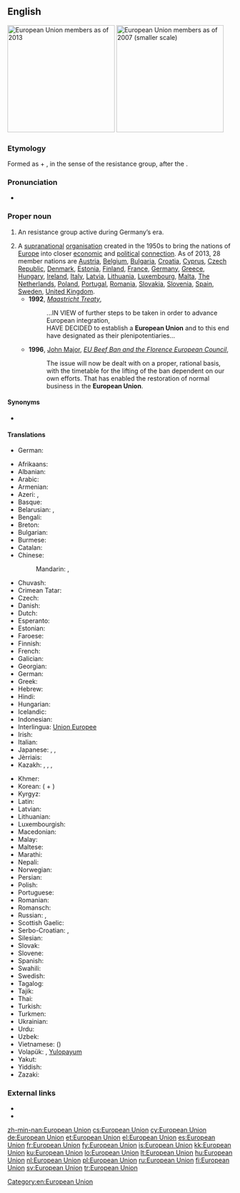 ==English==
[[Image:Location European Union.svg|thumb|right|240px|European Union members as of 2013]]
[[Image:EUenl-EU27.png|thumb|right|240px|European Union members as of 2007 (smaller scale)]]

===Etymology===
Formed as {{term|European}} + {{term|union|Union}}, in the sense of the resistance group, after the {{etyl|de|en}} {{term|Europäische Union|lang=de}}.

===Pronunciation===
* {{IPA|/ˌjʊəɹəˈpiːən ˈjuːnjən/}}

===Proper noun===
{{en-proper noun|head=[[European]] [[union|Union]]}}

# {{context|historical|lang=en}} An {{l|en|antifascist}} resistance group active during Germany’s {{l|en|Nazi}} era.
# A [[supranational]] [[organisation]] created in the 1950s to bring the nations of [[Europe]] into closer [[economic]] and [[political]] [[connection]]. As of 2013, 28 member nations are [[Austria]], [[Belgium]], [[Bulgaria]], [[Croatia]], [[Cyprus]], [[Czech Republic]], [[Denmark]], [[Estonia]], [[Finland]], [[France]], [[Germany]], [[Greece]], [[Hungary]], [[Ireland]], [[Italy]], [[Latvia]], [[Lithuania]], [[Luxembourg]], [[Malta]], [[The Netherlands]], [[Poland]], [[Portugal]], [[Romania]], [[Slovakia]], [[Slovenia]], [[Spain]], [[Sweden]], [[United Kingdom]].
#* '''1992''', ''[[w:Maastricht Treaty|Maastricht Treaty]]'',
#*: ...IN VIEW of further steps to be taken in order to advance European integration,<br/>HAVE DECIDED to establish a '''European Union''' and to this end have designated as their plenipotentiaries...
#* '''1996''', [[w:John Major|John Major]], ''[[s:EU Beef Ban and the Florence European Council|EU Beef Ban and the Florence European Council]]'',
#*: The issue will now be dealt with on a proper, rational basis, with the timetable for the lifting of the ban dependent on our own efforts. That has enabled the restoration of normal business in the '''European Union'''.

====Synonyms====
* {{sense|European supranational organisation}} {{l|en|EU}} {{qualifier|initialism}}

====Translations====
{{trans-top|Nazi-era antifascist resistance group}}
* German: {{t+|de|Europäische Union}}
{{trans-mid}}
{{trans-bottom}}

{{trans-top|European supranational organisation}}
* Afrikaans: {{t-|af|Europese Unie}}
* Albanian: {{t+|sq|Bashkimi Evropian}}
* Arabic: {{t-|ar|الإتحاد الأوروبي|m|tr=al-ʾittiḥād al-ʾūrūbiyy}}
* Armenian: {{t-|hy|Եվրամիություն|tr=Evramiut’yun}}
* Azeri: {{t+|az|Avropa İttifaqı}}, {{t-|az|Авропа Иттифагы|sc=Cyrl}}
* Basque: {{t+|eu|Europar Batasuna}}
* Belarusian: {{t-|be|Еўрапейскі Саюз|m|tr=Jeŭrapéjski Sajúz}}, {{t-|be|Эўрапейскі Зьвяз|sc=Cyrl}}
* Bengali: {{t-|bn|ইউরোপীয় ইউনিয়ন|tr=i'uropiyô i'uniyôn|sc=Beng}}
* Breton: {{t-|br|Unaniezh Europa|?}}
* Bulgarian: {{t-|bg|Европейски съюз|m|tr=Evropéjski sǎjúz}}
* Burmese: {{t-|my|ဥရောပ သမဂ္ဂ|tr=u.raw:pa. tha.metga.|sc=Mymr}}
* Catalan: {{t-|ca|Unió Europea|f}}
* Chinese:
*: Mandarin: {{t-|cmn|歐洲聯盟|sc=Hani}}, {{t-|cmn|欧洲联盟|tr=Ōuzhōu Liánméng|sc=Hani}}
* Chuvash: {{tø|cv|Европа Пĕрлешĕвĕ|tr=Evropa Perleševe|sc=Cyrl}}
* Crimean Tatar: {{tø|crh|Avropa Birligi}}
* Czech: {{t+|cs|Evropská unie|f}}
* Danish: {{t-|da|Europæiske Union}}
* Dutch: {{t+|nl|Europese Unie|f}}
* Esperanto: {{t-|eo|Eŭropa Unio}}
* Estonian: {{t+|et|Euroopa Liit}}
* Faroese: {{t-|fo|Evropasamveldið|n}}
* Finnish: {{t+|fi|Euroopan unioni}}
* French: {{t+|fr|Union européenne|f}}
* Galician: {{t-|gl|Unión Europea|f}}
* Georgian: {{t-|ka|ევროპის კავშირი|tr=evropis kavširi|sc=Geor}}
* German: {{t+|de|Europäische Union|f}}
* Greek: {{t+|el|Ευρωπαϊκή Ένωση|f|tr=Evropaïkí Énosi}}
* Hebrew: {{t-|he|האיחוד האירופי|m|tr=ha-ikhud ha-eropi}}
* Hindi: {{t-|hi|यूरोपीय संघ|tr=yūropīy saṅgh}}
* Hungarian: {{t+|hu|Európai Unió}}
* Icelandic: {{t+|is|Evrópusambandið|n}}
* Indonesian: {{t-|id|Uni Eropa}}
* Interlingua: [[Union Europee]]
* Irish: {{t-|ga|Aontas Eorpach}}
* Italian: {{t+|it|Unione Europea}}
* Japanese: {{t-|ja|欧州連合|tr=おうしゅうれんごう, Ōshū-Rengō}}, {{t-|ja|ヨーロッパ連合|tr=Yōroppa-Rengō}}, {{t-|ja|ＥＵ|sc=Jpan|tr=EU}}
* Jèrriais: {{tø|roa-jer|Unnion Ûropéenne|f}}
* Kazakh: {{t|kk|Еуропалық одақ|tr=Ewropalıq odaq|sc=Cyrl}}, {{t|kk|Еуроодақ|tr=Ewroodaq|sc=Cyrl}}, {{t|kk|ЕО|tr=e-o|sc=Cyrl}}, {{t|kk|Еуропа Одағы|tr=Ewropa Odağı|sc=Cyrl}}
{{trans-mid}}
* Khmer: {{t-|km|សហភាពអឺរ៉ុប|sc=Khmr|tr=sa’ha pʰiep ’əɨrop}}
* Korean: {{t-|ko|유럽 연합|tr=Yureop yeonhap|sc=Hang}} ({{t+|ko|유럽|sc=Hang}} + {{t+|ko|聯合|alt=-聯合|sc=Hani}})
* Kyrgyz: {{t-|ky|Эвропалык Союз|tr=Evropalıq Soyuz|sc=Cyrl}}
* Latin: {{t-|la|Unio Europaea}}
* Latvian: {{t-|lv|Eiropas Savienība|f}}
* Lithuanian: {{t+|lt|Europos Sąjunga}}
* Luxembourgish: {{t+|lb|Europäesch Unioun|f}}
* Macedonian: {{t-|mk|Европска Унија|f|tr=Évropska Únija}}
* Malay: {{t-|ms|Kesatuan Eropah}}
* Maltese: {{t-|mt|Unjoni Ewropea}}
* Marathi: {{t-|mr|यूरोपीय संघ|m|tr=yūropīya saṃgha|sc=Deva}}
* Nepali: {{t-|ne|युरोपेली संघ|sc=Deva}}
* Norwegian: {{t-|no|Europeiske Union}}
* Persian: {{t-|fa|اتحادیه اروپا|tr=Ettehâdi-ye Orupâ}}
* Polish: {{t+|pl|Unia Europejska|f}}
* Portuguese: {{t-|pt|União Europeia|f}}
* Romanian: {{t-|ro|Uniunea Europeană|f}}
* Romansch: {{t-|rm|Uniun europeica|f}}
* Russian: {{t+|ru|Европейский союз|m|tr=Jevropéjskij sojúz}}, {{t+|ru|Евросоюз|m|tr=Jevrosojúz}}
* Scottish Gaelic: {{t-|gd|Aonadh na h-Eòrpa|m}}
* Serbo-Croatian: {{t-|sh|Европска унија|f|sc=Cyrl}}, {{t-|sh|Evropska unija|f}}
* Silesian: {{tø|szl|Ojropejsko Uńijo}}
* Slovak: {{t-|sk|Európska únia|f}}
* Slovene: {{t-|sl|Evropska unija|f}}
* Spanish: {{t+|es|Unión Europea|f}}
* Swahili: {{t-|sw|Umoja wa Ulaya}}
* Swedish: {{t+|sv|Europeiska unionen}}
* Tagalog: {{t-|tl|European Union}}
* Tajik: {{t-|tg|Иттиҳоди Аврупо|tr=Ittihodi Avrupo|sc=Cyrl}}
* Thai: {{t-|th|สหภาพยุโรป|tr=sà-hà-pâap yú-rôhp}}
* Turkish: {{t+|tr|Avrupa Birliği}}
* Turkmen: {{t-|tk|Ýewropa Birleşigi}}
* Ukrainian: {{t+|uk|Європейський Союз|m|tr=Jevropéjs'kyj sojúz}}
* Urdu: {{t-|ur|یورپی اتحاد|tr=yūropī ittihād}}
* Uzbek: {{t-|uz|Yevropa Ittifoqi|tr=İttixodi Avrupo}}
* Vietnamese: {{t-|vi|liên minh châu Âu}} ({{t-|vi|聯盟洲歐|sc=Hani}})
* Volapük: {{t-|vo|Balatam Yuropik}}, [[Yulopayum]]
* Yakut: {{tø|sah|Эуропа Холбоhуга|tr=Evropa Xolbohuga|sc=Cyrl}}
* Yiddish: {{t-|yi|אייראפעישער פארבאנד|sc=Hebr|tr=oyropeyser forband}}
* Zazaki: {{qualifier|Southern Zazaki}} {{tø|zza|Yewina Ewropa}}
{{trans-bottom}}

===External links===
* {{pedia|European Union (resistance group)}}
* {{pedia|European Union}}

[[Category:en:European Union]]

[[zh-min-nan:European Union]]
[[cs:European Union]]
[[cy:European Union]]
[[de:European Union]]
[[et:European Union]]
[[el:European Union]]
[[es:European Union]]
[[fr:European Union]]
[[fy:European Union]]
[[is:European Union]]
[[kk:European Union]]
[[ku:European Union]]
[[lo:European Union]]
[[lt:European Union]]
[[hu:European Union]]
[[nl:European Union]]
[[pl:European Union]]
[[ru:European Union]]
[[fi:European Union]]
[[sv:European Union]]
[[tr:European Union]]
